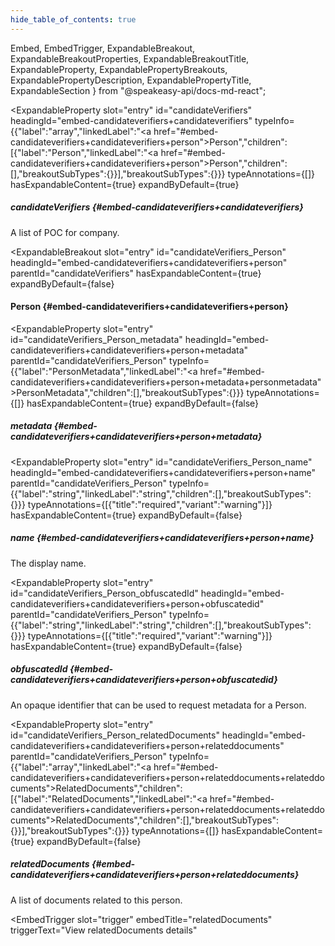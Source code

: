 ```yaml
---
hide_table_of_contents: true
---
```

  Embed,
  EmbedTrigger,
  ExpandableBreakout,
  ExpandableBreakoutProperties,
  ExpandableBreakoutTitle,
  ExpandableProperty,
  ExpandablePropertyBreakouts,
  ExpandablePropertyDescription,
  ExpandablePropertyTitle,
  ExpandableSection
} from "@speakeasy-api/docs-md-react";

<ExpandableSection>

<ExpandableProperty
  slot="entry"
  id="candidateVerifiers"
  headingId="embed-candidateverifiers+candidateverifiers"
  typeInfo={{"label":"array","linkedLabel":"<a href=\"#embed-candidateverifiers+candidateverifiers+person\">Person</a>","children":[{"label":"Person","linkedLabel":"<a href=\"#embed-candidateverifiers+candidateverifiers+person\">Person</a>","children":[],"breakoutSubTypes":{}}],"breakoutSubTypes":{}}}
  typeAnnotations={[]}
  hasExpandableContent={true}
  expandByDefault={true}
>

<ExpandablePropertyTitle slot="title">

##### candidateVerifiers \{#embed-candidateverifiers+candidateverifiers\}

</ExpandablePropertyTitle>

<ExpandablePropertyDescription slot="description">

A list of POC for company.

</ExpandablePropertyDescription>

<ExpandablePropertyBreakouts slot="breakouts">

<ExpandableBreakout
  slot="entry"
  id="candidateVerifiers_Person"
  headingId="embed-candidateverifiers+candidateverifiers+person"
  parentId="candidateVerifiers"
  hasExpandableContent={true}
  expandByDefault={false}
>

<ExpandableBreakoutTitle slot="title">

#### Person \{#embed-candidateverifiers+candidateverifiers+person\}

</ExpandableBreakoutTitle>

<ExpandableBreakoutProperties slot="properties">

<ExpandableProperty
  slot="entry"
  id="candidateVerifiers_Person_metadata"
  headingId="embed-candidateverifiers+candidateverifiers+person+metadata"
  parentId="candidateVerifiers_Person"
  typeInfo={{"label":"PersonMetadata","linkedLabel":"<a href=\"#embed-candidateverifiers+candidateverifiers+person+metadata+personmetadata\">PersonMetadata</a>","children":[],"breakoutSubTypes":{}}}
  typeAnnotations={[]}
  hasExpandableContent={true}
  expandByDefault={false}
>

<ExpandablePropertyTitle slot="title">

##### metadata \{#embed-candidateverifiers+candidateverifiers+person+metadata\}

</ExpandablePropertyTitle>

<ExpandablePropertyBreakouts slot="breakouts">

<Embed slot="embed">

<EmbedTrigger slot="trigger" embedTitle="metadata" triggerText="View metadata details">

<Embedmetadata />

</EmbedTrigger>

</Embed>

</ExpandablePropertyBreakouts>

</ExpandableProperty>

<ExpandableProperty
  slot="entry"
  id="candidateVerifiers_Person_name"
  headingId="embed-candidateverifiers+candidateverifiers+person+name"
  parentId="candidateVerifiers_Person"
  typeInfo={{"label":"string","linkedLabel":"string","children":[],"breakoutSubTypes":{}}}
  typeAnnotations={[{"title":"required","variant":"warning"}]}
  hasExpandableContent={true}
  expandByDefault={false}
>

<ExpandablePropertyTitle slot="title">

##### name \{#embed-candidateverifiers+candidateverifiers+person+name\}

</ExpandablePropertyTitle>

<ExpandablePropertyDescription slot="description">

The display name.

</ExpandablePropertyDescription>

</ExpandableProperty>

<ExpandableProperty
  slot="entry"
  id="candidateVerifiers_Person_obfuscatedId"
  headingId="embed-candidateverifiers+candidateverifiers+person+obfuscatedid"
  parentId="candidateVerifiers_Person"
  typeInfo={{"label":"string","linkedLabel":"string","children":[],"breakoutSubTypes":{}}}
  typeAnnotations={[{"title":"required","variant":"warning"}]}
  hasExpandableContent={true}
  expandByDefault={false}
>

<ExpandablePropertyTitle slot="title">

##### obfuscatedId \{#embed-candidateverifiers+candidateverifiers+person+obfuscatedid\}

</ExpandablePropertyTitle>

<ExpandablePropertyDescription slot="description">

An opaque identifier that can be used to request metadata for a Person.

</ExpandablePropertyDescription>

</ExpandableProperty>

<ExpandableProperty
  slot="entry"
  id="candidateVerifiers_Person_relatedDocuments"
  headingId="embed-candidateverifiers+candidateverifiers+person+relateddocuments"
  parentId="candidateVerifiers_Person"
  typeInfo={{"label":"array","linkedLabel":"<a href=\"#embed-candidateverifiers+candidateverifiers+person+relateddocuments+relateddocuments\">RelatedDocuments</a>","children":[{"label":"RelatedDocuments","linkedLabel":"<a href=\"#embed-candidateverifiers+candidateverifiers+person+relateddocuments+relateddocuments\">RelatedDocuments</a>","children":[],"breakoutSubTypes":{}}],"breakoutSubTypes":{}}}
  typeAnnotations={[]}
  hasExpandableContent={true}
  expandByDefault={false}
>

<ExpandablePropertyTitle slot="title">

##### relatedDocuments \{#embed-candidateverifiers+candidateverifiers+person+relateddocuments\}

</ExpandablePropertyTitle>

<ExpandablePropertyDescription slot="description">

A list of documents related to this person.

</ExpandablePropertyDescription>

<ExpandablePropertyBreakouts slot="breakouts">

<Embed slot="embed">

<EmbedTrigger
  slot="trigger"
  embedTitle="relatedDocuments"
  triggerText="View relatedDocuments details"
>

<Embedrelateddocuments />

</EmbedTrigger>

</Embed>

</ExpandablePropertyBreakouts>

</ExpandableProperty>

</ExpandableBreakoutProperties>

</ExpandableBreakout>

</ExpandablePropertyBreakouts>

</ExpandableProperty>

</ExpandableSection>